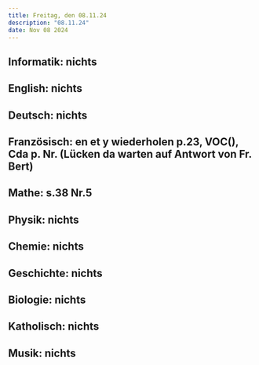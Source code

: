 ```yaml
---
title: Freitag, den 08.11.24
description: "08.11.24"
date: Nov 08 2024
---
```


## Informatik: nichts
## English: nichts
## Deutsch: nichts
## Französisch: en et y wiederholen p.23, VOC(), Cda p. Nr. (Lücken da warten auf Antwort von Fr. Bert)
## Mathe: s.38 Nr.5
## Physik: nichts
## Chemie: nichts
## Geschichte: nichts
## Biologie: nichts
## Katholisch: nichts
## Musik: nichts